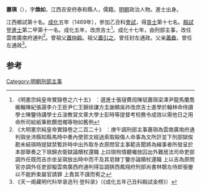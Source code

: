 '''蕭璵'''（{{bd|1439年||？}}），字'''煥如'''，江西吉安府泰和縣人，儒籍。[[明朝|明朝]]政治人物。進士出身。

江西鄉試第十名。[[成化|成化]]五年（1469年），參加乙丑科[[會試|會試]]，得[[貢士|貢士]]第十七名。[[殿試|殿試]]登[[進士|進士]]第二甲第十一名。成化五年，改庶吉士<ref>《明憲宗純皇帝實錄卷之六十五》 ：選進士張璲費訚陳珷蕭璵梁澤尹龍馬蘭喬維翰陳紀張晟李介王臣尹仁王錦徐謙方圭謝顯吳祚改庶吉士進學於翰林命侍讀學士陳鑒侍講學士丘浚教習文章大學士彭時等提督考校務令成效以需他日之用命所司給紙筆飲饌燈燭等物如舊例</ref>。成化十七年，由刑部主事，改任雲南廣南府通判<ref>《大明憲宗純皇帝實錄卷之二百二十》 ：庚午調刑部主事蕭璵為雲南廣南府通判璵坐沛縣知縣馬時中奏內使郭文經過索取毆傷人命事為文所訐並下刑部獄俟勘未結璵時提獄禁暫許時中出外取冬衣原問官主事範吉聞將為緝事者所發呈於本部舉奏之下璵錦衣衛獄論贖杖還職 上曰璵徇情聽囑放囚出外難居法司命吏部調外任既而吉亦坐呈璵放出時中而不及其皂隸丁鑒亦論贖杖還職 上以吉為原問官亦調外任吏部擬雲南廣西府通判得旨調狹西鳳翔府刑部尚書林聰左侍郎張鎣以不能鈐束屬官請罪 上責其不謹而宥之</ref>。曾祖父[[蕭仲齡|蕭仲齡]]。祖父[[蕭引之|蕭引之]]，曾任封左通政。父亲[[蕭彜|蕭彜]]，曾任左通政<ref>《天一阁藏明代科举录选刊·登科录》（《成化五年己丑科殿試金榜》）</ref>。

==参考==
{{reflist}}
{{明朝人物小作品}}
{{成化五年己丑科殿試金榜}}
[[Category:明朝刑部主事|Category:明朝刑部主事]]